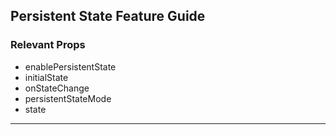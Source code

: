 
<Head>
  <title>Material React Table Docs - Persistent State Feature Guide</title>
</Head>

## Persistent State Feature Guide

### Relevant Props

- enablePersistentState
- initialState
- onStateChange
- persistentStateMode
- state


---
